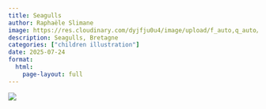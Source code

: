 ```yaml
---
title: Seagulls
author: Raphaële Slimane
image: https://res.cloudinary.com/dyjfju0u4/image/upload/f_auto,q_auto/v1757408633/seagulls_mewy9b.png
description: Seagulls, Bretagne
categories: ["children illustration"]
date: 2025-07-24
format:
  html:
    page-layout: full
---
```


![](https://res.cloudinary.com/dyjfju0u4/image/upload/f_auto,q_auto/v1757408633/seagulls_mewy9b.png)

